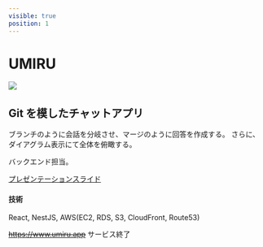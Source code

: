 ```yaml
---
visible: true
position: 1
---
```


# UMIRU

<img src="./umiru.png"></img>

## Git を模したチャットアプリ

ブランチのように会話を分岐させ、マージのように回答を作成する。
さらに、ダイアグラム表示にて全体を俯瞰する。

バックエンド担当。


<a href={umiru_pdf} target="_blank" rel="noopener noreferrer">
  プレゼンテーションスライド
</a>

#### 技術

React, NestJS, AWS(EC2, RDS, S3, CloudFront, Route53)

~~https://www.umiru.app~~ サービス終了
